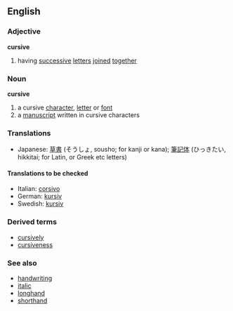 {{rfc}}
==English==
===Adjective===
{{wikipedia}}
'''cursive'''

# having [[successive]] [[letter]]s [[joined]] [[together]]

===Noun===
'''cursive'''

# a cursive [[character]], [[letter]] or [[font]]
# a [[manuscript]] written in cursive characters

===Translations===
*Japanese: [[草書]] (そうしょ, sousho; for kanji or kana); [[筆記体]] (ひっきたい, hikkitai; for Latin, or Greek etc letters)

====Translations to be checked====
*Italian: [[corsivo]]<!-- fonts, n., adj., both? -->
*German: [[kursiv]]<!-- fonts, n., adj., both? -->
*Swedish: [[kursiv]]<!-- fonts, n., adj., both? -->

===Derived terms===
*[[cursively]]
*[[cursiveness]]
<!-- [[cursivity]] get Google hits but I haven't found it in a dictionary yet -->

===See also===
*[[handwriting]]
*[[italic]]
*[[longhand]]
*[[shorthand]]